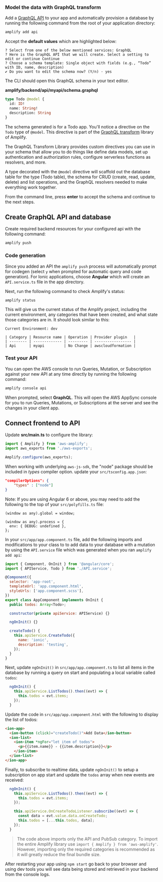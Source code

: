 ### Model the data with GraphQL transform

Add a [GraphQL API](https://docs.aws.amazon.com/appsync/latest/devguide/designing-a-graphql-api.html) to your app and automatically provision a database by running the following command from the root of your application directory:

```bash
amplify add api
```

Accept the **default values** which are highlighted below:

```console
? Select from one of the below mentioned services: GraphQL
? Here is the GraphQL API that we will create. Select a setting to edit or continue Continue
? Choose a schema template: Single object with fields (e.g., “Todo” with ID, name, description)
✔ Do you want to edit the schema now? (Y/n) · yes
```

The CLI should open this GraphQL schema in your text editor.

**amplify/backend/api/myapi/schema.graphql**

```graphql
type Todo @model {
  id: ID!
  name: String!
  description: String
}
```

The schema generated is for a Todo app. You'll notice a directive on the `Todo` type of `@model`. This directive is part of the [GraphQL transform](/cli/graphql/data-modeling) library of Amplify.

The GraphQL Transform Library provides custom directives you can use in your schema that allow you to do things like define data models, set up authentication and authorization rules, configure serverless functions as resolvers, and more.

A type decorated with the `@model` directive will scaffold out the database table for the type (Todo table), the schema for CRUD (create, read, update, delete) and list operations, and the GraphQL resolvers needed to make everything work together.

From the command line, press **enter** to accept the schema and continue to the next steps.

## Create GraphQL API and database

Create required backend resources for your configured api with the following command:

```bash
amplify push
```

### Code generation

Since you added an API the `amplify push` process will automatically prompt for codegen (select `y` when prompted for automatic query and code generation). For Ionic applications, choose **Angular** which will create an `API.service.ts` file in the app directory.

Next, run the following command to check Amplify's status:

```bash
amplify status
```

This will give us the current status of the Amplify project, including the current environment, any categories that have been created, and what state those categories are in. It should look similar to this:

```console
Current Environment: dev

| Category | Resource name | Operation | Provider plugin   |
| -------- | ------------- | --------- | ----------------- |
| Api      | myapi         | No Change | awscloudformation |
```

### Test your API

You can open the AWS console to run Queries, Mutation, or Subscription against your new API at any time directly by running the following command:

```bash
amplify console api
```

When prompted, select **GraphQL**. This will open the AWS AppSync console for you to run Queries, Mutations, or Subscriptions at the server and see the changes in your client app.

## Connect frontend to API

Update **src/main.ts** to configure the library:

```javascript
import { Amplify } from 'aws-amplify';
import aws_exports from './aws-exports';

Amplify.configure(aws_exports);
```

When working with underlying `aws-js-sdk`, the "node" package should be included in _types_ compiler option. update your `src/tsconfig.app.json`:

```json
"compilerOptions": {
    "types" : ["node"]
}
```

Note: If you are using Angular 6 or above, you may need to add the following to the top of your `src/polyfills.ts` file:

```
(window as any).global = window;

(window as any).process = {
  env: { DEBUG: undefined },
};
```

In your `src/app/app.component.ts` file, add the following imports and modifications to your class to to add data to your database with a mutation by using the `API.service` file which was generated when you ran `amplify add api`:

```javascript
import { Component, OnInit } from '@angular/core';
import { APIService, Todo } from './API.service';

@Component({
  selector: 'app-root',
  templateUrl: 'app.component.html',
  styleUrls: ['app.component.scss'],
})
export class AppComponent implements OnInit {
  public todos: Array<Todo>;

  constructor(private apiService: APIService) {}

  ngOnInit() {}

  createTodo() {
    this.apiService.CreateTodo({
      name: 'ionic',
      description: 'testing',
    });
  }
}

```

Next, update `ngOnInit()` in `src/app/app.component.ts` to list all items in the database by running a query on start and populating a local variable called `todos`:

```javascript
  ngOnInit() {
    this.apiService.ListTodos().then((evt) => {
      this.todos = evt.items;
    });
  }
```

Update the code in `src/app/app.component.html` with the following to display the list of todos:

```html
<ion-app>
  <ion-button (click)="createTodo()">Add Data</ion-button>
  <ion-list>
    <ion-item *ngFor="let item of todos">
      <p>{{item.name}} - {{item.description}}</p>
    </ion-item>
  </ion-list>
</ion-app>
```

Finally, to subscribe to realtime data, update `ngOnInit()` to setup a subscription on app start and update the `todos` array when new events are received:

```javascript
  ngOnInit() {
    this.apiService.ListTodos().then((evt) => {
      this.todos = evt.items;
    });

    this.apiService.OnCreateTodoListener.subscribe((evt) => {
      const data = evt.value.data.onCreateTodo;
      this.todos = [...this.todos, data];
    });
  }
```

> The code above imports only the API and PubSub category. To import the entire Amplify library use `import { Amplify } from 'aws-amplify'`. However, importing only the required categories is recommended as it will greatly reduce the final bundle size.

After restarting your app using `npm start` go back to your browser and using dev tools you will see data being stored and retrieved in your backend from the console logs.
